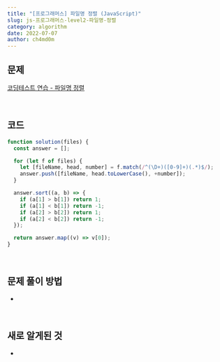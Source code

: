 ```yaml
---
title: "[프로그래머스] 파일명 정렬 (JavaScript)"
slug: js-프로그래머스-level2-파일명-정렬
category: algorithm
date: 2022-07-07
author: ch4md0m
---
```


## 문제

[코딩테스트 연습 - 파일명 정렬](https://school.programmers.co.kr/learn/courses/30/lessons/17686)

<br />

## 코드

```jsx
function solution(files) {
  const answer = [];

  for (let f of files) {
    let [fileName, head, number] = f.match(/^(\D+)([0-9]+)(.*)$/);
    answer.push([fileName, head.toLowerCase(), +number]);
  }

  answer.sort((a, b) => {
    if (a[1] > b[1]) return 1;
    if (a[1] < b[1]) return -1;
    if (a[2] > b[2]) return 1;
    if (a[2] < b[2]) return -1;
  });

  return answer.map((v) => v[0]);
}
```

<br />

## 문제 풀이 방법

-

<br />

## 새로 알게된 것

-
